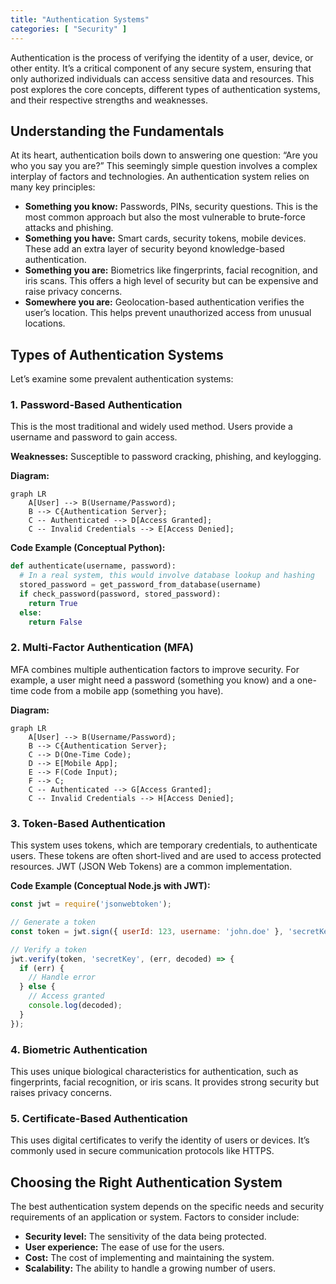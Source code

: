 ```yaml
---
title: "Authentication Systems"
categories: [ "Security" ]
---
```


Authentication is the process of verifying the identity of a user, device, or other entity. It's a critical component of any secure system, ensuring that only authorized individuals can access sensitive data and resources. This post explores the core concepts, different types of authentication systems, and their respective strengths and weaknesses.

## Understanding the Fundamentals

At its heart, authentication boils down to answering one question: "Are you who you say you are?" This seemingly simple question involves a complex interplay of factors and technologies. An authentication system relies on many key principles:

-   **Something you know:** Passwords, PINs, security questions. This is the most common approach but also the most vulnerable to brute-force attacks and phishing.
-   **Something you have:** Smart cards, security tokens, mobile devices. These add an extra layer of security beyond knowledge-based authentication.
-   **Something you are:** Biometrics like fingerprints, facial recognition, and iris scans. This offers a high level of security but can be expensive and raise privacy concerns.
-   **Somewhere you are:** Geolocation-based authentication verifies the user's location. This helps prevent unauthorized access from unusual locations.

## Types of Authentication Systems

Let's examine some prevalent authentication systems:

### 1. Password-Based Authentication

This is the most traditional and widely used method. Users provide a username and password to gain access.

**Weaknesses:** Susceptible to password cracking, phishing, and keylogging.

**Diagram:**

```mermaid
graph LR
    A[User] --> B(Username/Password);
    B --> C{Authentication Server};
    C -- Authenticated --> D[Access Granted];
    C -- Invalid Credentials --> E[Access Denied];
```

**Code Example (Conceptual Python):**

``` python
def authenticate(username, password):
  # In a real system, this would involve database lookup and hashing
  stored_password = get_password_from_database(username) 
  if check_password(password, stored_password):
    return True
  else:
    return False

```

### 2. Multi-Factor Authentication (MFA)

MFA combines multiple authentication factors to improve security. For example, a user might need a password (something you know) and a one-time code from a mobile app (something you have).

**Diagram:**

```mermaid
graph LR
    A[User] --> B(Username/Password);
    B --> C{Authentication Server};
    C --> D(One-Time Code);
    D --> E[Mobile App];
    E --> F(Code Input);
    F --> C;
    C -- Authenticated --> G[Access Granted];
    C -- Invalid Credentials --> H[Access Denied];
```

### 3. Token-Based Authentication

This system uses tokens, which are temporary credentials, to authenticate users. These tokens are often short-lived and are used to access protected resources. JWT (JSON Web Tokens) are a common implementation.

**Code Example (Conceptual Node.js with JWT):**

``` javascript
const jwt = require('jsonwebtoken');

// Generate a token
const token = jwt.sign({ userId: 123, username: 'john.doe' }, 'secretKey');

// Verify a token
jwt.verify(token, 'secretKey', (err, decoded) => {
  if (err) {
    // Handle error
  } else {
    // Access granted
    console.log(decoded); 
  }
});
```

### 4. Biometric Authentication

This uses unique biological characteristics for authentication, such as fingerprints, facial recognition, or iris scans. It provides strong security but raises privacy concerns.

### 5. Certificate-Based Authentication

This uses digital certificates to verify the identity of users or devices. It's commonly used in secure communication protocols like HTTPS.

## Choosing the Right Authentication System

The best authentication system depends on the specific needs and security requirements of an application or system. Factors to consider include:

-   **Security level:** The sensitivity of the data being protected.
-   **User experience:** The ease of use for the users.
-   **Cost:** The cost of implementing and maintaining the system.
-   **Scalability:** The ability to handle a growing number of users.